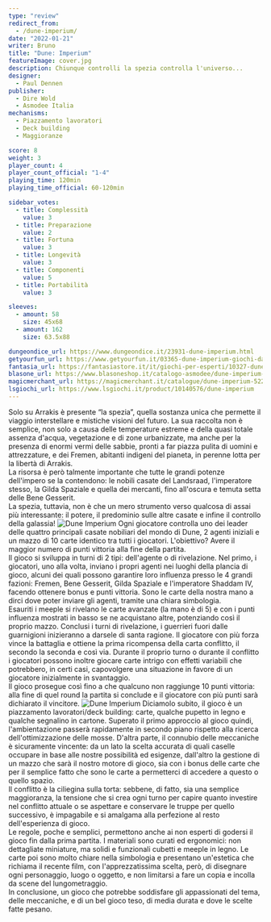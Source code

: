 ```yaml
---
type: "review"
redirect_from:
  - /dune-imperium/
date: "2022-01-21"
writer: Bruno
title: "Dune: Imperium"
featureImage: cover.jpg
description: Chiunque controlli la spezia controlla l'universo...
designer:
  - Paul Dennen
publisher:
  - Dire Wold
  - Asmodee Italia
mechanisms:
  - Piazzamento lavoratori
  - Deck building
  - Maggioranze

score: 8
weight: 3
player_count: 4
player_count_official: "1-4"
playing_time: 120min
playing_time_official: 60-120min

sidebar_votes:
  - title: Complessità
    value: 3
  - title: Preparazione
    value: 2
  - title: Fortuna
    value: 3
  - title: Longevità
    value: 3
  - title: Componenti
    value: 5
  - title: Portabilità
    value: 3

sleeves:
  - amount: 58
    size: 45x68
  - amount: 162
    size: 63.5x88

dungeondice_url: https://www.dungeondice.it/23931-dune-imperium.html
getyourfun_url: https://www.getyourfun.it/03365-dune-imperium-giochi-da-tavolo-di-guerra.html
fantasia_url: https://fantasiastore.it/it/giochi-per-esperti/10327-dune-imperium.html
blasone_url: https://www.blasoneshop.it/catalogo-asmodee/dune-imperium-72-1043
magicmerchant_url: https://magicmerchant.it/catalogue/dune-imperium-52212/
lsgiochi_url: https://www.lsgiochi.it/product/10140576/dune-imperium
---
```


<Setting>
  Solo su Arrakis è presente “la spezia”, quella sostanza unica che permette il
  viaggio interstellare e mistiche visioni del futuro. La sua raccolta non è
  semplice, non solo a causa delle temperature estreme e della quasi totale
  assenza d'acqua, vegetazione e di zone urbanizzate, ma anche per la presenza
  di enormi vermi delle sabbie, pronti a far piazza pulita di uomini e
  attrezzature, e dei Fremen, abitanti indigeni del pianeta, in perenne lotta
  per la libertà di Arrakis.
  <br />
  La risorsa è però talmente importante che tutte le grandi potenze dell'impero
  se la contendono: le nobili casate del Landsraad, l'imperatore stesso, la
  Gilda Spaziale e quella dei mercanti, fino all'oscura e temuta setta delle
  Bene Gesserit.
  <br />
  La spezia, tuttavia, non è che un mero strumento verso qualcosa di assai più
  interessante: il potere, il predominio sulle altre casate e infine il
  controllo della galassia!
</Setting>

<img src="./game1.jpg" alt="Dune Imperium" />

<Rules>
  Ogni giocatore controlla uno dei leader delle quattro principali casate
  nobiliari del mondo di Dune, 2 agenti iniziali e un mazzo di 10 carte identico
  tra tutti i giocatori. L'obiettivo? Avere il maggior numero di punti vittoria
  alla fine della partita.
  <br />
  Il gioco si sviluppa in turni di 2 tipi: dell'agente o di rivelazione. Nel
  primo, i giocatori, uno alla volta, inviano i propri agenti nei luoghi della
  plancia di gioco, alcuni dei quali possono garantire loro influenza presso le
  4 grandi fazioni: Fremen, Bene Gesserit, Gilda Spaziale e l'imperatore Shaddam
  IV, facendo ottenere bonus e punti vittoria. Sono le carte della nostra mano a
  dirci dove poter inviare gli agenti, tramite una chiara simbologia.
  <br />
  Esauriti i meeple si rivelano le carte avanzate (la mano è di 5) e con i punti
  influenza mostrati in basso se ne acquistano altre, potenziando così il
  proprio mazzo. Conclusi i turni di rivelazione, i guerrieri fuori dalle
  guarnigioni inizieranno a darsele di santa ragione. Il giocatore con più forza
  vince la battaglia e ottiene la prima ricompensa della carta conflitto, il
  secondo la seconda e così via. Durante il proprio turno o durante il conflitto
  i giocatori possono inoltre giocare carte intrigo con effetti variabili che
  potrebbero, in certi casi, capovolgere una situazione in favore di un
  giocatore inizialmente in svantaggio.
  <br />
  Il gioco prosegue così fino a che qualcuno non raggiunge 10 punti vittoria:
  alla fine di quel round la partita si conclude e il giocatore con più punti
  sarà dichiarato il vincitore.
</Rules>

<img src="./game2.jpg" alt="Dune Imperium" />

<Feedback>
  Diciamolo subito, il gioco è un piazzamento lavoratori/deck building: carte,
  qualche pupetto in legno e qualche segnalino in cartone. Superato il primo
  approccio al gioco quindi, l'ambientazione passerà rapidamente in secondo
  piano rispetto alla ricerca dell'ottimizzazione delle mosse. D'altra parte, il
  connubio delle meccaniche è sicuramente vincente: da un lato la scelta
  accurata di quali caselle occupare in base alle nostre possibilità ed
  esigenze, dall'altro la gestione di un mazzo che sarà il nostro motore di
  gioco, sia con i bonus delle carte che per il semplice fatto che sono le carte
  a permetterci di accedere a questo o quello spazio.
  <br />
  Il conflitto è la ciliegina sulla torta: sebbene, di fatto, sia una semplice
  maggioranza, la tensione che si crea ogni turno per capire quanto investire
  nel conflitto attuale o se aspettare e conservare le truppe per quello
  successivo, è impagabile e si amalgama alla perfezione al resto
  dell'esperienza di gioco.
  <br />
  Le regole, poche e semplici, permettono anche ai non esperti di godersi il
  gioco fin dalla prima partita. I materiali sono curati ed ergonomici: non
  dettagliate miniature, ma solidi e funzionali cubetti e meeple in legno. Le
  carte poi sono molto chiare nella simbologia e presentano un'estetica che
  richiama il recente film, con l'apprezzatissima scelta, però, di disegnare
  ogni personaggio, luogo o oggetto, e non limitarsi a fare un copia e incolla
  da scene del lungometraggio.
  <br />
  In conclusione, un gioco che potrebbe soddisfare gli appassionati del tema,
  delle meccaniche, e di un bel gioco teso, di media durata e dove le scelte
  fatte pesano.
</Feedback>

<Instagram id="CY_IMjQFoRS" />
